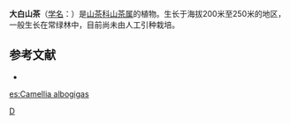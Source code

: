 {{Speciesbox 
| taxon = Camellia albogigas
| authority = Hu
}}

'''大白山茶'''（[[学名|学名]]：{{lang|la|''Camellia albogigas''}}）是[[山茶科|山茶科]][[山茶属|山茶属]]的植物。生长于海拔200米至250米的地区，一般生长在常绿林中，目前尚未由人工引种栽培。

== 参考文献 ==
<div class="references-small">
* {{cite web| url =http://www.bioinfo.cn/db05/KmzwSpecies.php?action=view&id=28826| title =大白山茶| work =《中国高等植物数据库全库》| publisher =中国科学院微生物研究所| author =昆明植物研究所| accessdate =2009-02-26| deadurl =yes| archiveurl =https://web.archive.org/web/20160305015952/http://www.bioinfo.cn/db05/KmzwSpecies.php?action=view&id=28826| archivedate =2016-03-05}}
</div>
{{Taxonbar|from=Q10936965}}

[[Category:山茶属|D]]

[[es:Camellia_albogigas|es:Camellia albogigas]]